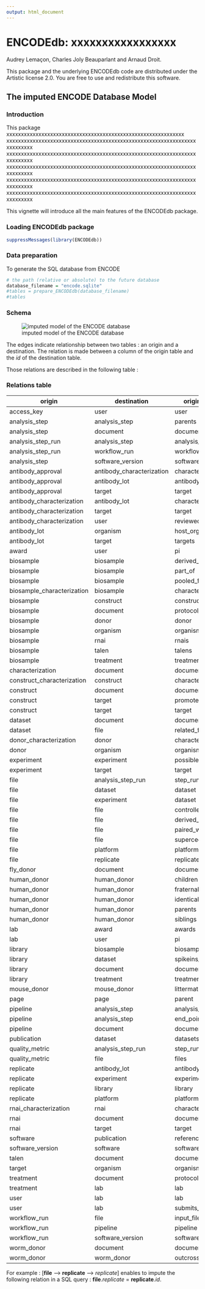 ```yaml
---
output: html_document
---
```



ENCODEdb: xxxxxxxxxxxxxxxxx
====================================================================
Audrey Lemaçon, Charles Joly Beauparlant and Arnaud Droit.

This package and the underlying ENCODEdb code are distributed under 
the Artistic license 2.0. You are free to use and redistribute this software. 


## The imputed ENCODE Database Model

### Introduction

This package xxxxxxxxxxxxxxxxxxxxxxxxxxxxxxxxxxxxxxxxxxxxxxxxxxxxxxxxxxxxx
xxxxxxxxxxxxxxxxxxxxxxxxxxxxxxxxxxxxxxxxxxxxxxxxxxxxxxxxxxxxxxxxxxxxxxxxxx
xxxxxxxxxxxxxxxxxxxxxxxxxxxxxxxxxxxxxxxxxxxxxxxxxxxxxxxxxxxxxxxxxxxxxxxxxx
xxxxxxxxxxxxxxxxxxxxxxxxxxxxxxxxxxxxxxxxxxxxxxxxxxxxxxxxxxxxxxxxxxxxxxxxxx
xxxxxxxxxxxxxxxxxxxxxxxxxxxxxxxxxxxxxxxxxxxxxxxxxxxxxxxxxxxxxxxxxxxxxxxxxx
xxxxxxxxxxxxxxxxxxxxxxxxxxxxxxxxxxxxxxxxxxxxxxxxxxxxxxxxxxxxxxxxxxxxxxxxxx


This vignette will introduce all the main features of the ENCODEdb package.

### Loading ENCODEdb package

```r
suppressMessages(library(ENCODEdb))
```

### Data preparation

To generate the SQL database from ENCODE 

```r
# the path (relative or absolute) to the future database
database_filename = "encode.sqlite"
#tables = prepare_ENCODEdb(database_filename)
#tables
```

### Schema
![imputed model of the ENCODE database](img/model.png)

The edges indicate relationship between two tables : an origin and a destination. The relation is made between a column of the origin table and the *id* of the destination table.

Those relations are described in the following table :

### Relations table

|origin| destination|origin column|
|---------|------------|-------------|
|access_key|user|user|
|analysis_step|analysis_step|parents|
|analysis_step|document|documents|
|analysis_step_run|analysis_step|analysis_step|
|analysis_step_run|workflow_run|workflow_run|
|analysis_step|software_version|software_versions|
|antibody_approval|antibody_characterization|characterizations|
|antibody_approval|antibody_lot|antibody|
|antibody_approval|target|target|
|antibody_characterization|antibody_lot|characterizes|
|antibody_characterization|target|target|
|antibody_characterization|user|reviewed_by|
|antibody_lot|organism|host_organism|
|antibody_lot|target|targets|
|award|user|pi|
|biosample|biosample|derived_from|
|biosample|biosample|part_of|
|biosample|biosample|pooled_from|
|biosample_characterization|biosample|characterizes|
|biosample|construct|constructs|
|biosample|document|protocol_documents|
|biosample|donor|donor|
|biosample|organism|organism|
|biosample|rnai|rnais|
|biosample|talen|talens|
|biosample|treatment|treatments|
|characterization|document|documents|
|construct_characterization|construct|characterizes|
|construct|document|documents|
|construct|target|promoter_used|
|construct|target|target|
|dataset|document|documents|
|dataset|file|related_files|
|donor_characterization|donor|characterizes|
|donor|organism|organism|
|experiment|experiment|possible_controls|
|experiment|target|target|
|file|analysis_step_run|step_run|
|file|dataset|dataset|
|file|experiment|dataset|
|file|file|controlled_by|
|file|file|derived_from|
|file|file|paired_with|
|file|file|supercedes|
|file|platform|platform|
|file|replicate|replicate|
|fly_donor|document|documents|
|human_donor|human_donor|children|
|human_donor|human_donor|fraternal_twin|
|human_donor|human_donor|identical_twin|
|human_donor|human_donor|parents|
|human_donor|human_donor|siblings|
|lab|award|awards|
|lab|user|pi|
|library|biosample|biosample|
|library|dataset|spikeins_used|
|library|document|documents|
|library|treatment|treatments|
|mouse_donor|mouse_donor|littermates|
|page|page|parent|
|pipeline|analysis_step|analysis_steps|
|pipeline|analysis_step|end_points|
|pipeline|document|documents|
|publication|dataset|datasets|
|quality_metric|analysis_step_run|step_run|
|quality_metric|file|files|
|replicate|antibody_lot|antibody|
|replicate|experiment|experiment|
|replicate|library|library|
|replicate|platform|platform|
|rnai_characterization|rnai|characterizes|
|rnai|document|documents|
|rnai|target|target|
|software|publication|references|
|software_version|software|software|
|talen|document|documents|
|target|organism|organism|
|treatment|document|protocols|
|treatment|lab|lab|
|user|lab|lab|
|user|lab|submits_for|
|workflow_run|file|input_files|
|workflow_run|pipeline|pipeline|
|workflow_run|software_version|software_version|
|worm_donor|document|documents|
|worm_donor|worm_donor|outcrossed_strain|

For example :
[**file** ---> **replicate** ---> *replicate*] enables to impute the following relation in a SQL query : **file**.*replicate* = **replicate**.*id*.
